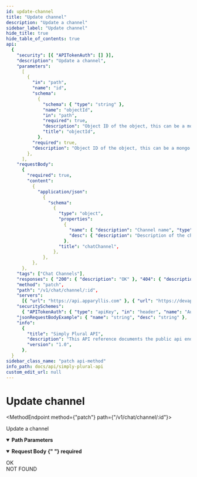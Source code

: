 ```yaml
---
id: update-channel
title: "Update channel"
description: "Update a channel"
sidebar_label: "Update channel"
hide_title: true
hide_table_of_contents: true
api:
  {
    "security": [{ "APITokenAuth": [] }],
    "description": "Update a channel",
    "parameters":
      [
        {
          "in": "path",
          "name": "id",
          "schema":
            {
              "schema": { "type": "string" },
              "name": "objectId",
              "in": "path",
              "required": true,
              "description": "Object ID of the object, this can be a mongo ID but also a plain string (backwards-compatibility). When using POST or add API calls, this property is optional.",
              "title": "objectId",
            },
          "required": true,
          "description": "Object ID of the object, this can be a mongo ID but also a plain string (backwards-compatibility). When using POST or add API calls, this property is optional.",
        },
      ],
    "requestBody":
      {
        "required": true,
        "content":
          {
            "application/json":
              {
                "schema":
                  {
                    "type": "object",
                    "properties":
                      {
                        "name": { "description": "Channel name", "type": "string" },
                        "desc": { "description": "Description of the channel", "type": "string" },
                      },
                    "title": "chatChannel",
                  },
              },
          },
      },
    "tags": ["Chat Channels"],
    "responses": { "200": { "description": "OK" }, "404": { "description": "NOT FOUND" } },
    "method": "patch",
    "path": "/v1/chat/channel/:id",
    "servers":
      [{ "url": "https://api.apparyllis.com" }, { "url": "https://devapi.apparyllis.com" }],
    "securitySchemes":
      { "APITokenAuth": { "type": "apiKey", "in": "header", "name": "Authorization" } },
    "jsonRequestBodyExample": { "name": "string", "desc": "string" },
    "info":
      {
        "title": "Simply Plural API",
        "description": "This API reference documents the public api endpoints. You can see a list of all public endpoints here https://github.com/ApparyllisOrg/SimplyPluralApi/blob/main/src/api/v1/routes.ts",
        "version": "1.0",
      },
  }
sidebar_class_name: "patch api-method"
info_path: docs/api/simply-plural-api
custom_edit_url: null
---
```



<h1 className={"openapi__heading"}>Update channel</h1>

<MethodEndpoint method={"patch"} path={"/v1/chat/channel/:id"}></MethodEndpoint>

Update a channel

<details
  style={{ marginBottom: "1rem" }}
  className={"openapi-markdown__details"}
  data-collapsed={false}
  open={true}>
  <summary style={{}}>
    <strong>Path Parameters</strong>
  </summary>
  <div>
    <ul>
      <ParamsItem
        className={"paramsItem"}
        param={{
          in: "path",
          name: "id",
          schema: {
            schema: { type: "string" },
            name: "objectId",
            in: "path",
            required: true,
            description:
              "Object ID of the object, this can be a mongo ID but also a plain string (backwards-compatibility). When using POST or add API calls, this property is optional.",
            title: "objectId",
          },
          required: true,
          description:
            "Object ID of the object, this can be a mongo ID but also a plain string (backwards-compatibility). When using POST or add API calls, this property is optional.",
        }}></ParamsItem>
    </ul>
  </div>
</details>
<MimeTabs className={"openapi-tabs__mime"}>
  <TabItem label={"application/json"} value={"application/json-schema"}>
    <details style={{}} className={"openapi-markdown__details"} data-collapsed={false} open={true}>
      <summary style={{ textAlign: "left" }}>
        <strong>Request Body</strong>
        <strong style={{ fontSize: "var(--ifm-code-font-size)", color: "var(--openapi-required)" }}>
          {" "}
          required
        </strong>
      </summary>
      <div style={{ textAlign: "left", marginLeft: "1rem" }}></div>
      <ul style={{ marginLeft: "1rem" }}>
        <SchemaItem
          collapsible={false}
          name={"name"}
          required={false}
          schemaName={"string"}
          qualifierMessage={undefined}
          schema={{ description: "Channel name", type: "string" }}></SchemaItem>
        <SchemaItem
          collapsible={false}
          name={"desc"}
          required={false}
          schemaName={"string"}
          qualifierMessage={undefined}
          schema={{ description: "Description of the channel", type: "string" }}></SchemaItem>
      </ul>
    </details>
  </TabItem>
</MimeTabs>
<div>
  <div>
    <ApiTabs>
      <TabItem label={"200"} value={"200"}>
        <div>OK</div>
        <div></div>
      </TabItem>
      <TabItem label={"404"} value={"404"}>
        <div>NOT FOUND</div>
        <div></div>
      </TabItem>
    </ApiTabs>
  </div>
</div>
